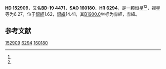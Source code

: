 {{Starbox begin
| name = HD 152909
}}
{{Starbox observe
| epoch = [[J2000.0|J2000.0]]
| constell = {{星座名待查}}<ref name=SIMBAD>{{cite web
 | url=http://simbad.u-strasbg.fr/simbad/sim-id?Ident=HR+6294
 | title=Pulsating variable Star
 | publisher=Centre de Données astronomiques de Strasbourg
 | work=SIMBAD
 | accessdate=2012-07-13
 | archive-date=2016-03-17
 | archive-url=https://web.archive.org/web/20160317160248/http://simbad.u-strasbg.fr/simbad/sim-id?Ident=HR+6294
 | dead-url=no
 }}</ref><ref name=DATA>{{cite web
 | url=http://vizier.u-strasbg.fr/viz-bin/VizieR-5?-out.add=.&-source=5050&-corr=PK=HR&-out.max=9999&HR=6294
 | title=VizieR Detailed Page
 | accessdate=2012-07-13
 | archive-date=2016-03-04
 | archive-url=https://web.archive.org/web/20160304223224/http://vizier.u-strasbg.fr/viz-bin/VizieR-5?-out.add=.&-source=5050&-corr=PK=HR&-out.max=9999&HR=6294
 | dead-url=no
 }}</ref>
| 星官 = 
| ra = {{RA|16|57|4}}<ref name=SIMBAD /><ref name=DATA />
| dec = {{DEC|-19|32|24}}<ref name=SIMBAD /><ref name=DATA />
| appmag_v = 6.27<ref name=SIMBAD /><ref name=DATA />
}}
{{Starbox character
| class = B6V+B7V<ref name=SIMBAD /><ref name=DATA />
| b-v = 0.07<ref name=SIMBAD /><ref name=DATA />
| u-b = -0.3<ref name=SIMBAD /><ref name=DATA />
| r-i = <ref name=SIMBAD /><ref name=DATA />
| variable = 
}}
{{Starbox astrometry
| radial_v = -0.3
| prop_mo_ra = -27
| parallax = 0.008
| p_error =
}}
{{Starbox catalog
| names =BD-19 4471，[[SAO星表|SAO]] 160180，[[HD星表|HD]] 152909，[[HR星表|HR]] 6294}}
{{Starbox reference |Simbad=HR+6294}}
{{Starbox end}}

'''HD 152909'''，又名'''BD-19 4471'''，'''SAO 160180'''、'''HR 6294'''，是一颗恒星<ref name=SIMBAD /><ref name=DATA />，视星等为6.27，位于[[銀道座標系|銀經]]1.62，[[銀道座標系|銀緯]]14.41，其[[B1900.0|B1900.0]]坐标为赤經{{RA|16|51|11.3}}，赤緯{{DEC|-19|14.41|54}}。

== 参考文献 ==
{{reflist}}

{{star-stub}}

[[Category:HD和HDE天體|152909]]
[[Category:HR天體|6294]]
[[Category:SAO天體|160180]]